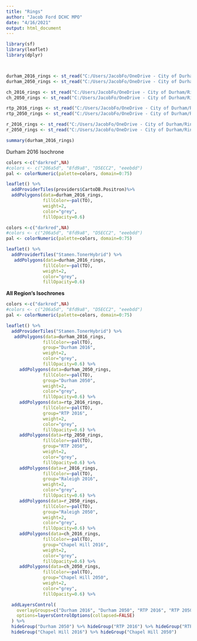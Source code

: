 ```yaml
---
title: "Rings"
author: "Jacob Ford DCHC MPO"
date: "4/16/2021"
output: html_document
---
```




```r
library(sf)
library(leaflet)
library(dplyr)



durham_2016_rings <- st_read("C:/Users/JacobFo/OneDrive - City of Durham/Rings/Durham Shape Rings.shp")
durham_2050_rings <- st_read("C:/Users/JacobFo/OneDrive - City of Durham/Rings/Durham 2050 Rings.shp")

ch_2016_rings <- st_read("C:/Users/JacobFo/OneDrive - City of Durham/Rings/Chapel Hill 2016 Rings.shp")
ch_2050_rings <- st_read("C:/Users/JacobFo/OneDrive - City of Durham/Rings/Chapel Hill 2050 Rings.shp")

rtp_2016_rings <- st_read("C:/Users/JacobFo/OneDrive - City of Durham/Rings/RTP 2016 Rings.shp")
rtp_2050_rings <- st_read("C:/Users/JacobFo/OneDrive - City of Durham/Rings/RTP 2050 Rings.shp")

r_2016_rings <- st_read("C:/Users/JacobFo/OneDrive - City of Durham/Rings/Raleigh 2016 Rings.shp")
r_2050_rings <- st_read("C:/Users/JacobFo/OneDrive - City of Durham/Rings/Raleigh Rings 2050.shp")

```



```r
summary(durham_2016_rings)

```


Durham 2016 Isochrone

```r
colors <-c("darkred",NA)
#colors <- c("206a5d", "8fd9a8", "D5ECC2", "eeebdd")
pal <- colorNumeric(palette=colors, domain=0:75)

leaflet() %>%
  addProviderTiles(providers$CartoDB.Positron)%>%
  addPolygons(data=durham_2016_rings,
              fillColor=~pal(TO),
              weight=2,
              color="grey",
              fillOpacity=0.6)
```





```r
colors <-c("darkred",NA)
#colors <- c("206a5d", "8fd9a8", "D5ECC2", "eeebdd")
pal <- colorNumeric(palette=colors, domain=0:75)

leaflet() %>%
  addProviderTiles("Stamen.TonerHybrid") %>%
   addPolygons(data=durham_2016_rings,
              fillColor=~pal(TO),
              weight=2,
              color="grey",
              fillOpacity=0.6)
```


**All Region's Isochrones**

```r
colors <-c("darkred",NA)
#colors <- c("206a5d", "8fd9a8", "D5ECC2", "eeebdd")
pal <- colorNumeric(palette=colors, domain=0:75)

leaflet() %>%
  addProviderTiles("Stamen.TonerHybrid") %>%
   addPolygons(data=durham_2016_rings,
              fillColor=~pal(TO),
              group="Durham 2016", 
              weight=2,
              color="grey",
              fillOpacity=0.6) %>%
     addPolygons(data=durham_2050_rings,
              fillColor=~pal(TO),
              group="Durham 2050", 
              weight=2,
              color="grey",
              fillOpacity=0.6) %>%
     addPolygons(data=rtp_2016_rings,
              fillColor=~pal(TO),
              group="RTP 2016",
              weight=2,
              color="grey",
              fillOpacity=0.6) %>%
     addPolygons(data=rtp_2050_rings,
              fillColor=~pal(TO),
              group="RTP 2050",
              weight=2,
              color="grey",
              fillOpacity=0.6) %>%
     addPolygons(data=r_2016_rings,
              fillColor=~pal(TO),
              group="Raleigh 2016",
              weight=2,
              color="grey",
              fillOpacity=0.6) %>%
     addPolygons(data=r_2050_rings,
              fillColor=~pal(TO),
              group="Raleigh 2050",
              weight=2,
              color="grey",
              fillOpacity=0.6) %>%
     addPolygons(data=ch_2016_rings,
              fillColor=~pal(TO),
              group="Chapel Hill 2016",
              weight=2,
              color="grey",
              fillOpacity=0.6) %>%
     addPolygons(data=ch_2050_rings,
              fillColor=~pal(TO),
              group="Chapel Hill 2050",
              weight=2,
              color="grey",
              fillOpacity=0.6) %>%

  addLayersControl(
    overlayGroups=c("Durham 2016", "Durham 2050", "RTP 2016", "RTP 2050", "Raleigh 2016", "Raleigh 2050", "Chapel Hill 2016", "Chapel Hill 2050"),
    options=layersControlOptions(collapsed=FALSE)
  ) %>%
  hideGroup("Durham 2050") %>% hideGroup("RTP 2016") %>% hideGroup("RTP 2050") %>% hideGroup("Raleigh 2016") %>% hideGroup("Raleigh 2050") %>%
  hideGroup("Chapel Hill 2016") %>% hideGroup("Chapel Hill 2050")

```


